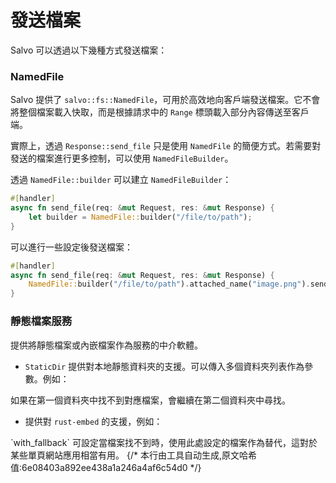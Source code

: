 # 發送檔案

Salvo 可以透過以下幾種方式發送檔案：


### NamedFile

Salvo 提供了 `salvo::fs::NamedFile`，可用於高效地向客戶端發送檔案。它不會將整個檔案載入快取，而是根據請求中的 `Range` 標頭載入部分內容傳送至客戶端。

實際上，透過 `Response::send_file` 只是使用 `NamedFile` 的簡便方式。若需要對發送的檔案進行更多控制，可以使用 `NamedFileBuilder`。

透過 `NamedFile::builder` 可以建立 `NamedFileBuilder`：

```rust
#[handler]
async fn send_file(req: &mut Request, res: &mut Response) {
    let builder = NamedFile::builder("/file/to/path");
}
```

可以進行一些設定後發送檔案：

```rust
#[handler]
async fn send_file(req: &mut Request, res: &mut Response) {
    NamedFile::builder("/file/to/path").attached_name("image.png").send(req.headers(), res).await;
}
```

### 靜態檔案服務

提供將靜態檔案或內嵌檔案作為服務的中介軟體。

- `StaticDir` 提供對本地靜態資料夾的支援。可以傳入多個資料夾列表作為參數。例如：
<Tabs>
  <Tab label="main.rs">
        <StaticDirListCode />
  </Tab>
  <Tab label="Cargo.toml">
        <StaticDirListCargoCode />
  </Tab>
</Tabs>
  如果在第一個資料夾中找不到對應檔案，會繼續在第二個資料夾中尋找。

- 提供對 `rust-embed` 的支援，例如：
<Tabs>
  <Tab label="main.rs">
        <StaticEmbedFilesCode />
  </Tab>
  <Tab label="Cargo.toml">
        <StaticEmbedFilesCargoCode />
  </Tab>
</Tabs>
  `with_fallback` 可設定當檔案找不到時，使用此處設定的檔案作為替代，這對於某些單頁網站應用相當有用。
{/* 本行由工具自动生成,原文哈希值:6e08403a892ee438a1a246a4af6c54d0 */}